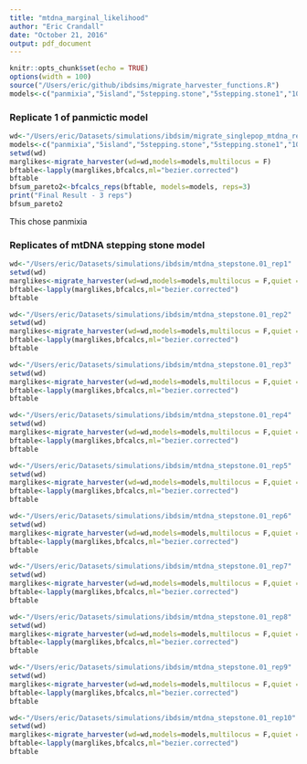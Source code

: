 ```yaml
---
title: "mtdna_marginal_likelihood"
author: "Eric Crandall"
date: "October 21, 2016"
output: pdf_document
---
```


```r
knitr::opts_chunk$set(echo = TRUE)
options(width = 100)
source("/Users/eric/github/ibdsims/migrate_harvester_functions.R")
models<-c("panmixia","5island","5stepping.stone","5stepping.stone1","10island","10stepping.stone","10stepping.stone1")
```

### Replicate 1 of panmictic model
```r
wd<-"/Users/eric/Datasets/simulations/ibdsim/migrate_singlepop_mtdna_results"
models<-c("panmixia","5island","5stepping.stone","5stepping.stone1","10island","10stepping.stone","10stepping.stone1")
setwd(wd)
marglikes<-migrate_harvester(wd=wd,models=models,multilocus = F)
bftable<-lapply(marglikes,bfcalcs,ml="bezier.corrected")
bftable
bfsum_pareto2<-bfcalcs_reps(bftable, models=models, reps=3)
print("Final Result - 3 reps")
bfsum_pareto2

```
This chose panmixia

### Replicates of mtDNA stepping stone model
```r
wd<-"/Users/eric/Datasets/simulations/ibdsim/mtdna_stepstone.01_rep1"
setwd(wd)
marglikes<-migrate_harvester(wd=wd,models=models,multilocus = F,quiet = T)
bftable<-lapply(marglikes,bfcalcs,ml="bezier.corrected")
bftable
```

```r
wd<-"/Users/eric/Datasets/simulations/ibdsim/mtdna_stepstone.01_rep2"
setwd(wd)
marglikes<-migrate_harvester(wd=wd,models=models,multilocus = F,quiet = T)
bftable<-lapply(marglikes,bfcalcs,ml="bezier.corrected")
bftable
```

```r
wd<-"/Users/eric/Datasets/simulations/ibdsim/mtdna_stepstone.01_rep3"
setwd(wd)
marglikes<-migrate_harvester(wd=wd,models=models,multilocus = F,quiet = T)
bftable<-lapply(marglikes,bfcalcs,ml="bezier.corrected")
bftable
```

```r
wd<-"/Users/eric/Datasets/simulations/ibdsim/mtdna_stepstone.01_rep4"
setwd(wd)
marglikes<-migrate_harvester(wd=wd,models=models,multilocus = F,quiet = T)
bftable<-lapply(marglikes,bfcalcs,ml="bezier.corrected")
bftable
```


```r
wd<-"/Users/eric/Datasets/simulations/ibdsim/mtdna_stepstone.01_rep5"
setwd(wd)
marglikes<-migrate_harvester(wd=wd,models=models,multilocus = F,quiet = T)
bftable<-lapply(marglikes,bfcalcs,ml="bezier.corrected")
bftable
```


```r
wd<-"/Users/eric/Datasets/simulations/ibdsim/mtdna_stepstone.01_rep6"
setwd(wd)
marglikes<-migrate_harvester(wd=wd,models=models,multilocus = F,quiet = T)
bftable<-lapply(marglikes,bfcalcs,ml="bezier.corrected")
bftable
```

```r
wd<-"/Users/eric/Datasets/simulations/ibdsim/mtdna_stepstone.01_rep7"
setwd(wd)
marglikes<-migrate_harvester(wd=wd,models=models,multilocus = F,quiet = T)
bftable<-lapply(marglikes,bfcalcs,ml="bezier.corrected")
bftable
```

```r
wd<-"/Users/eric/Datasets/simulations/ibdsim/mtdna_stepstone.01_rep8"
setwd(wd)
marglikes<-migrate_harvester(wd=wd,models=models,multilocus = F,quiet = T)
bftable<-lapply(marglikes,bfcalcs,ml="bezier.corrected")
bftable
```

```r
wd<-"/Users/eric/Datasets/simulations/ibdsim/mtdna_stepstone.01_rep9"
setwd(wd)
marglikes<-migrate_harvester(wd=wd,models=models,multilocus = F,quiet = T)
bftable<-lapply(marglikes,bfcalcs,ml="bezier.corrected")
bftable
```

```r
wd<-"/Users/eric/Datasets/simulations/ibdsim/mtdna_stepstone.01_rep10"
setwd(wd)
marglikes<-migrate_harvester(wd=wd,models=models,multilocus = F,quiet = T)
bftable<-lapply(marglikes,bfcalcs,ml="bezier.corrected")
bftable
```